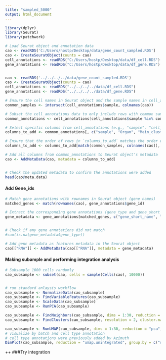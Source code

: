 ```yaml
---
title: "sampled_5000"
output: html_document
---
```


```r
library(dplyr)
library(Seurat)
library(patchwork)

# Load Seurat object and annotation data
cao <- readRDS('C:/Users/hostp/Desktop/data/gene_count_sampled.RDS')
cao <- CreateSeuratObject(counts = cao)
cell_annotations <- readRDS("C:/Users/hostp/Desktop/data/df_cell.RDS")
gene_annotations <- readRDS("C:/Users/hostp/Desktop/data/df_gene.RDS")


cao <- readRDS('../../../../data/gene_count_sampled.RDS')
cao <- CreateSeuratObject(counts = cao)
cell_annotations <- readRDS("../../../../data/df_cell.RDS")
gene_annotations <- readRDS("../../../../data/df_gene.RDS")

# Ensure the cell names in Seurat object and the sample names in cell_annotations match
common_samples <- intersect(cell_annotations$sample, colnames(cao))

# Subset the cell_annotations data to only include rows with common samples
common_annotations <- cell_annotations[cell_annotations$sample %in% common_samples, ]

# Select specific columns from cell_annotations (e.g., "sample", "cell_type", "treatment")
columns_to_add <- common_annotations[, c("sample", "Organ", "Main_cluster_name", "Organ_cell_lineage")]  # Replace with your column names

# Ensure that the order of rows in `columns_to_add` matches the order of cells in Seurat object
columns_to_add <- columns_to_add[match(common_samples, colnames(cao)), ]

# Add all columns from common_annotations to Seurat object's metadata
cao <- AddMetaData(cao, metadata = columns_to_add)


# Check the updated metadata to confirm the annotations were added
head(cao@meta.data)

```
#### Add Gene_ids

```r
# Match gene annotations with rownames in Seurat object (gene names)
matched_genes <- match(rownames(cao), gene_annotations$gene_id)

# Extract the corresponding gene annotations (gene_type and gene_short_name)
gene_metadata <- gene_annotations[matched_genes, c("gene_short_name", "gene_type")]


# Check if any gene annotations did not match
#sum(is.na(gene_metadata$gene_type))

# Add gene metadata as features metadata in the Seurat object
cao[["RNA"]] <- AddMetaData(cao[["RNA"]], metadata = gene_metadata)
```


#### Making subample and performing integration analysis

```r
# Subsample 1000 cells randomly
cao_subsample <- subset(cao, cells = sample(Cells(cao), 10000))


# run standard anlaysis workflow
cao_subsample <- NormalizeData(cao_subsample)
cao_subsample <- FindVariableFeatures(cao_subsample)
cao_subsample <- ScaleData(cao_subsample)
cao_subsample <- RunPCA(cao_subsample)
```

```r
cao_subsample <- FindNeighbors(cao_subsample, dims = 1:30, reduction = "pca")
cao_subsample <- FindClusters(cao_subsample, resolution = 2, cluster.name = "unintegrated_clusters")
```


```r

cao_subsample <- RunUMAP(cao_subsample, dims = 1:30, reduction = "pca", reduction.name = "umap.unintegrated")
# visualize by batch and cell type annotation
# cell type annotations were previously added by Azimuth
DimPlot(cao_subsample, reduction = "umap.unintegrated", group.by = c("seurat_clusters", "Organ"))

```

++
###Try integration

```r

```


















